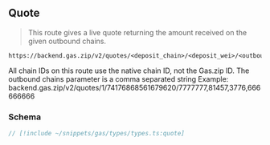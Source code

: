 
## Quote

> This route gives a live quote returning the amount received on the given outbound chains.

```
https://backend.gas.zip/v2/quotes/<deposit_chain>/<deposit_wei>/<outbound_chains>
```

<Callout type="warning" className="note">
  All chain IDs on this route use the native chain ID, not the Gas.zip ID.
</Callout>

<Callout type="info" className="info">
  The outbound chains parameter is a comma separated string
Example: backend.gas.zip/v2/quotes/1/74176868561679620/7777777,81457,3776,666666666

</Callout>

### Schema

```ts
// [!include ~/snippets/gas/types/types.ts:quote]
```
